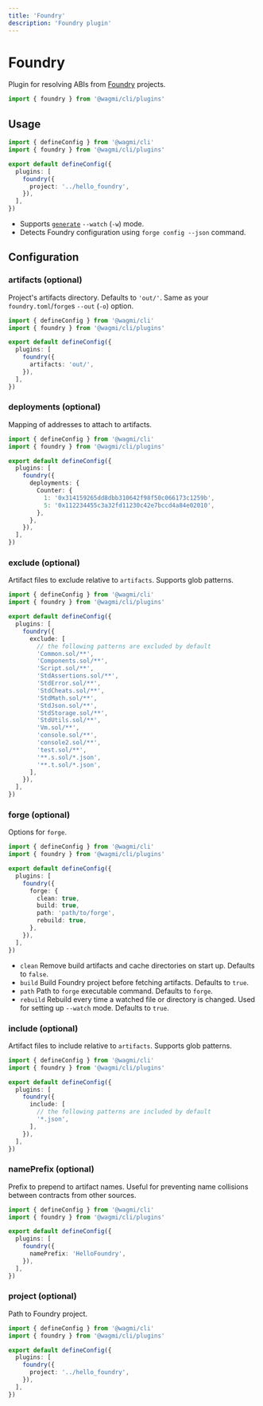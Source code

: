 ```yaml
---
title: 'Foundry'
description: 'Foundry plugin'
---
```


# Foundry

Plugin for resolving ABIs from [Foundry](https://github.com/foundry-rs/foundry) projects.

```ts
import { foundry } from '@wagmi/cli/plugins'
```

## Usage

```ts
import { defineConfig } from '@wagmi/cli'
import { foundry } from '@wagmi/cli/plugins'

export default defineConfig({
  plugins: [
    foundry({
      project: '../hello_foundry',
    }),
  ],
})
```

- Supports [`generate`](/cli/commands#generate) `--watch` (`-w`) mode.
- Detects Foundry configuration using `forge config --json` command.

## Configuration

### artifacts (optional)

Project's artifacts directory. Defaults to `'out/'`. Same as your `foundry.toml`/`forge`s `--out` (`-o`) option.

```ts {7}
import { defineConfig } from '@wagmi/cli'
import { foundry } from '@wagmi/cli/plugins'

export default defineConfig({
  plugins: [
    foundry({
      artifacts: 'out/',
    }),
  ],
})
```

### deployments (optional)

Mapping of addresses to attach to artifacts.

```ts {7-12}
import { defineConfig } from '@wagmi/cli'
import { foundry } from '@wagmi/cli/plugins'

export default defineConfig({
  plugins: [
    foundry({
      deployments: {
        Counter: {
          1: '0x314159265dd8dbb310642f98f50c066173c1259b',
          5: '0x112234455c3a32fd11230c42e7bccd4a84e02010',
        },
      },
    }),
  ],
})
```

### exclude (optional)

Artifact files to exclude relative to `artifacts`. Supports glob patterns.

```ts {7-25}
import { defineConfig } from '@wagmi/cli'
import { foundry } from '@wagmi/cli/plugins'

export default defineConfig({
  plugins: [
    foundry({
      exclude: [
        // the following patterns are excluded by default
        'Common.sol/**',
        'Components.sol/**',
        'Script.sol/**',
        'StdAssertions.sol/**',
        'StdError.sol/**',
        'StdCheats.sol/**',
        'StdMath.sol/**',
        'StdJson.sol/**',
        'StdStorage.sol/**',
        'StdUtils.sol/**',
        'Vm.sol/**',
        'console.sol/**',
        'console2.sol/**',
        'test.sol/**',
        '**.s.sol/*.json',
        '**.t.sol/*.json',
      ],
    }),
  ],
})
```

### forge (optional)

Options for `forge`.

```ts {7-12}
import { defineConfig } from '@wagmi/cli'
import { foundry } from '@wagmi/cli/plugins'

export default defineConfig({
  plugins: [
    foundry({
      forge: {
        clean: true,
        build: true,
        path: 'path/to/forge',
        rebuild: true,
      },
    }),
  ],
})
```

- `clean` Remove build artifacts and cache directories on start up. Defaults to `false`.
- `build` Build Foundry project before fetching artifacts. Defaults to `true`.
- `path` Path to `forge` executable command. Defaults to `forge`.
- `rebuild` Rebuild every time a watched file or directory is changed. Used for setting up `--watch` mode. Defaults to `true`.

### include (optional)

Artifact files to include relative to `artifacts`. Supports glob patterns.

```ts {7-10}
import { defineConfig } from '@wagmi/cli'
import { foundry } from '@wagmi/cli/plugins'

export default defineConfig({
  plugins: [
    foundry({
      include: [
        // the following patterns are included by default
        '*.json',
      ],
    }),
  ],
})
```

### namePrefix (optional)

Prefix to prepend to artifact names. Useful for preventing name collisions between contracts from other sources.

```ts {7}
import { defineConfig } from '@wagmi/cli'
import { foundry } from '@wagmi/cli/plugins'

export default defineConfig({
  plugins: [
    foundry({
      namePrefix: 'HelloFoundry',
    }),
  ],
})
```

### project (optional)

Path to Foundry project.

```ts {7}
import { defineConfig } from '@wagmi/cli'
import { foundry } from '@wagmi/cli/plugins'

export default defineConfig({
  plugins: [
    foundry({
      project: '../hello_foundry',
    }),
  ],
})
```
